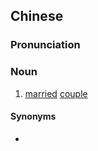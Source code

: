 {{also|两口}}
==Chinese==
{{zh-forms|s=两口}}

===Pronunciation===
{{zh-pron
|m=liǎngkǒu
|c=loeng5 hau2
|cat=n
}}

===Noun===
{{zh-noun}}

# {{lb|zh|colloquial}} [[married]] [[couple]]

====Synonyms====
* {{l|zh|兩口子}}